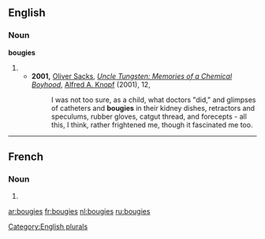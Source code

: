 ==English==

===Noun===
'''bougies'''

# {{plural of|[[bougie]]}}
#* '''2001,''' [[w:Oliver Sacks|Oliver Sacks]], ''[[w:Uncle Tungsten: Memories of a Chemical Boyhood|Uncle Tungsten: Memories of a Chemical Boyhood]]'', [[w:Alfred A. Knopf|Alfred A. Knopf]] (2001), 12,
#*: I was not too sure, as a child, what doctors "did," and glimpses of catheters and '''bougies''' in their kidney dishes, retractors and speculums, rubber gloves, catgut thread, and forecepts - all this, I think, rather frightened me, though it fascinated me too.

[[Category:English plurals]]

----

==French==

===Noun===
{{infl|fr|plural}} {{f|p}}

# {{plural of|bougie|lang=French}}

[[ar:bougies]]
[[fr:bougies]]
[[nl:bougies]]
[[ru:bougies]]